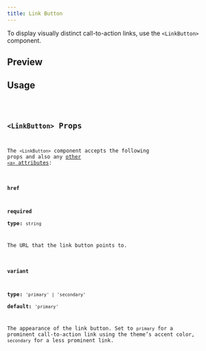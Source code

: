 ```yaml
---
title: Link Button
---
```



To display visually distinct call-to-action links, use the `<LinkButton>` component.

## Preview

<LinkButtonPreview />

## Usage

<Code code={LinkButtonContent} lang="jsx" />

## `<LinkButton>` Props

The `<LinkButton>` component accepts the following props and also any [other `<a>` attributes](https://developer.mozilla.org/en-US/docs/Web/HTML/Element/a):

### `href`

**required**  
**type:** `string`

The URL that the link button points to.

### `variant`

**type:** `'primary' | 'secondary'`  
**default:** `'primary'`

The appearance of the link button.
Set to `primary` for a prominent call-to-action link using the theme’s accent color, `secondary` for a less prominent link.
